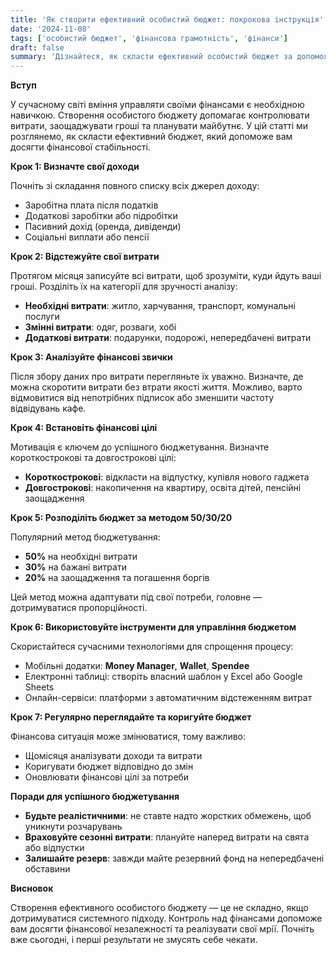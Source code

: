 ```yaml
---
title: 'Як створити ефективний особистий бюджет: покрокова інструкція'
date: '2024-11-08'
tags: ['особистий бюджет', 'фінансова грамотність', 'фінанси']
draft: false
summary: 'Дізнайтеся, як скласти ефективний особистий бюджет за допомогою нашої покрокової інструкції. Навчіться контролювати свої фінанси та досягати фінансових цілей.'
---
```


**Вступ**

У сучасному світі вміння управляти своїми фінансами є необхідною навичкою. Створення особистого бюджету допомагає контролювати витрати, заощаджувати гроші та планувати майбутнє. У цій статті ми розглянемо, як скласти ефективний бюджет, який допоможе вам досягти фінансової стабільності.

**Крок 1: Визначте свої доходи**

Почніть зі складання повного списку всіх джерел доходу:

- Заробітна плата після податків
- Додаткові заробітки або підробітки
- Пасивний дохід (оренда, дивіденди)
- Соціальні виплати або пенсії

**Крок 2: Відстежуйте свої витрати**

Протягом місяця записуйте всі витрати, щоб зрозуміти, куди йдуть ваші гроші. Розділіть їх на категорії для зручності аналізу:

- **Необхідні витрати**: житло, харчування, транспорт, комунальні послуги
- **Змінні витрати**: одяг, розваги, хобі
- **Додаткові витрати**: подарунки, подорожі, непередбачені витрати

**Крок 3: Аналізуйте фінансові звички**

Після збору даних про витрати перегляньте їх уважно. Визначте, де можна скоротити витрати без втрати якості життя. Можливо, варто відмовитися від непотрібних підписок або зменшити частоту відвідувань кафе.

**Крок 4: Встановіть фінансові цілі**

Мотивація є ключем до успішного бюджетування. Визначте короткострокові та довгострокові цілі:

- **Короткострокові**: відкласти на відпустку, купівля нового гаджета
- **Довгострокові**: накопичення на квартиру, освіта дітей, пенсійні заощадження

**Крок 5: Розподіліть бюджет за методом 50/30/20**

Популярний метод бюджетування:

- **50%** на необхідні витрати
- **30%** на бажані витрати
- **20%** на заощадження та погашення боргів

Цей метод можна адаптувати під свої потреби, головне — дотримуватися пропорційності.

**Крок 6: Використовуйте інструменти для управління бюджетом**

Скористайтеся сучасними технологіями для спрощення процесу:

- Мобільні додатки: **Money Manager**, **Wallet**, **Spendee**
- Електронні таблиці: створіть власний шаблон у Excel або Google Sheets
- Онлайн-сервіси: платформи з автоматичним відстеженням витрат

**Крок 7: Регулярно переглядайте та коригуйте бюджет**

Фінансова ситуація може змінюватися, тому важливо:

- Щомісяця аналізувати доходи та витрати
- Коригувати бюджет відповідно до змін
- Оновлювати фінансові цілі за потреби

**Поради для успішного бюджетування**

- **Будьте реалістичними**: не ставте надто жорстких обмежень, щоб уникнути розчарувань
- **Враховуйте сезонні витрати**: плануйте наперед витрати на свята або відпустки
- **Залишайте резерв**: завжди майте резервний фонд на непередбачені обставини

**Висновок**

Створення ефективного особистого бюджету — це не складно, якщо дотримуватися системного підходу. Контроль над фінансами допоможе вам досягти фінансової незалежності та реалізувати свої мрії. Почніть вже сьогодні, і перші результати не змусять себе чекати.
